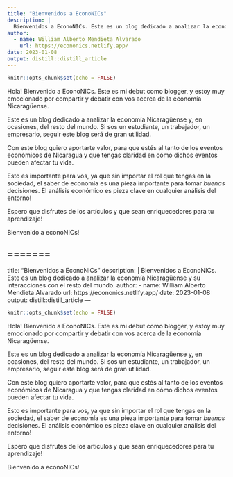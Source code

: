 ---
title: "Bienvenidos a EconoNICs"
description: |
  Bienvenidos a EconoNICs. Este es un blog dedicado a analizar la economía Nicaragüense y su interacciones con el resto del mundo.
author:
  - name: William Alberto Mendieta Alvarado 
    url: https://econonics.netlify.app/
date: 2023-01-08
output: distill::distill_article
---

```{r setup, include=FALSE}
knitr::opts_chunk$set(echo = FALSE)

```

Hola! Bienvenido a EconoNICs. Este es mi debut como blogger, y estoy muy emocionado por compartir y debatir con vos acerca de la economía Nicaragüense. 

Este es un blog dedicado a analizar la economía Nicaragüense y, en ocasiones, del resto del mundo. Si sos un estudiante, un trabajador, un empresario, seguir este blog será de gran utilidad. 

Con este blog quiero aportarte valor, para que estés al tanto de los eventos económicos de Nicaragua y que tengas claridad en cómo dichos eventos pueden afectar tu vida.

Esto es importante para vos, ya que sin importar el rol que tengas en la sociedad, el saber de economía es una pieza importante para tomar *buenas* decisiones. El análisis económico es pieza clave en cualquier análisis del entorno!

Espero que disfrutes de los artículos y que sean enriquecedores para tu aprendizaje!

Bienvenido a econoNICs!

=======
---
title: "Bienvenidos a EconoNICs"
description: |
  Bienvenidos a EconoNICs. Este es un blog dedicado a analizar la economía Nicaragüense y su interacciones con el resto del mundo.
author:
  - name: William Alberto Mendieta Alvarado 
    url: https://econonics.netlify.app/
date: 2023-01-08
output: distill::distill_article
---

```{r setup, include=FALSE}
knitr::opts_chunk$set(echo = FALSE)

```

Hola! Bienvenido a EconoNICs. Este es mi debut como blogger, y estoy muy emocionado por compartir y debatir con vos acerca de la economía Nicaragüense. 

Este es un blog dedicado a analizar la economía Nicaragüense y, en ocasiones, del resto del mundo. Si sos un estudiante, un trabajador, un empresario, seguir este blog será de gran utilidad. 

Con este blog quiero aportarte valor, para que estés al tanto de los eventos económicos de Nicaragua y que tengas claridad en cómo dichos eventos pueden afectar tu vida.

Esto es importante para vos, ya que sin importar el rol que tengas en la sociedad, el saber de economía es una pieza importante para tomar *buenas* decisiones. El análisis económico es pieza clave en cualquier análisis del entorno!

Espero que disfrutes de los artículos y que sean enriquecedores para tu aprendizaje!

Bienvenido a econoNICs!
